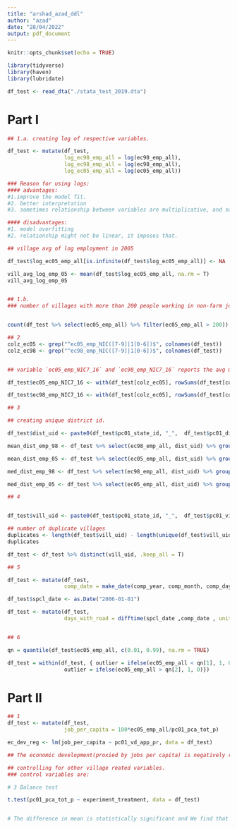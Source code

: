 ```yaml
---
title: "arshad_azad_ddl"
author: "azad"
date: "28/04/2022"
output: pdf_document
---
```


```r
knitr::opts_chunk$set(echo = TRUE)
```


```r
library(tidyverse)
library(haven)
library(lubridate)
```


```r
df_test <- read_dta("./stata_test_2019.dta")
```

# Part I

```r
## 1.a. creating log of respective variables.

df_test <- mutate(df_test,
                  log_ec90_emp_all = log(ec90_emp_all),
                  log_ec98_emp_all = log(ec98_emp_all),
                  log_ec05_emp_all = log(ec05_emp_all))

### Reason for using logs:
#### advantages: 
#1.improve the model fit.
#2. better interpretation
#3. sometimes relationship between variables are multiplicative, and so they are non linear. Log allows using Linear regression for model estimation.

#### disadvantages:
#1. model overfitting
#2. relationship might not be linear, it imposes that.

## village avg of log employment in 2005

df_test$log_ec05_emp_all[is.infinite(df_test$log_ec05_emp_all)] <- NA

vill_avg_log_emp_05 <- mean(df_test$log_ec05_emp_all, na.rm = T)
vill_avg_log_emp_05



```


```r
## 1.b. 
### number of villages with more than 200 people working in non-farm jobs in 2005?


count(df_test %>% select(ec05_emp_all) %>% filter(ec05_emp_all > 200))
```

```r
## 2
colz_ec05 <- grep("^ec05_emp_NIC([7-9]|1[0-6])$", colnames(df_test))
colz_ec98 <- grep("^ec98_emp_NIC([7-9]|1[0-6])$", colnames(df_test))


## variable `ec05_emp_NIC7_16` and `ec98_emp_NIC7_16` reports the avg mining jobs per village in 2005 and 1998.

df_test$ec05_emp_NIC7_16 <- with(df_test[colz_ec05], rowSums(df_test[colz_ec05], na.rm = T))

df_test$ec98_emp_NIC7_16 <- with(df_test[colz_ec05], rowSums(df_test[colz_ec98], na.rm = T))

```


```r
## 3

## creating unique district id.

df_test$dist_uid <- paste0(df_test$pc01_state_id, "_",  df_test$pc01_district_id)

mean_dist_emp_98 <- df_test %>% select(ec98_emp_all, dist_uid) %>% group_by(dist_uid) %>% summarise(mean_dist_emp_98 = sum(ec98_emp_all, na.rm = T))

mean_dist_emp_05 <- df_test %>% select(ec05_emp_all, dist_uid) %>% group_by(dist_uid) %>% summarise(mean_dist_emp_05 = sum(ec05_emp_all, na.rm = T))

med_dist_emp_98 <- df_test %>% select(ec98_emp_all, dist_uid) %>% group_by(dist_uid) %>% summarise(med_dist_emp_98 = median(ec98_emp_all, na.rm = T))

med_dist_emp_05 <- df_test %>% select(ec05_emp_all, dist_uid) %>% group_by(dist_uid) %>% summarise(med_dist_emp_05 = median(ec05_emp_all, na.rm = T))
```


```r
## 4


df_test$vill_uid <- paste0(df_test$pc01_state_id, "_",  df_test$pc01_village_id)

## number of duplicate villages
duplicates <- length(df_test$vill_uid) - length(unique(df_test$vill_uid))
duplicates

df_test <- df_test %>% distinct(vill_uid, .keep_all = T)

```


```r
## 5

df_test <- mutate(df_test,
                  comp_date = make_date(comp_year, comp_month, comp_day))

df_test$spcl_date <- as.Date("2006-01-01")

df_test <- mutate(df_test,
                  days_with_road = difftime(spcl_date ,comp_date , units = c("days")))



```


```r
## 6

qn = quantile(df_test$ec05_emp_all, c(0.01, 0.99), na.rm = TRUE)

df_test = within(df_test, { outlier = ifelse(ec05_emp_all < qn[1], 1, 0)
                  outlier = ifelse(ec05_emp_all > qn[2], 1, 0)})
```


# Part II

```r
## 1
df_test <- mutate(df_test,
                  job_per_capita = 100*ec05_emp_all/pc01_pca_tot_p)

ec_dev_reg <- lm(job_per_capita ~ pc01_vd_app_pr, data = df_test)

## The economic development(proxied by jobs per capita) is negatively related to the presence of the road in the Village. I.e, the data suggests that with the incoming of a road in the village, number of non-farm jobs declined in the village compared to those villages where there were no roads in 2001.

## controlling for other village reated variables.
### control variables are:

```

```r


# 3 Balance test

t.test(pc01_pca_tot_p ~ experiment_treatment, data = df_test)


# The difference in mean is statistically significant and We find that the groups are not balanced.

```























